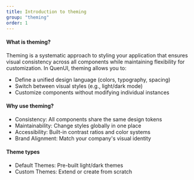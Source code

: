 ```yaml
---
title: Introduction to theming
group: "theming"
order: 1
---
```


#### What is theming?

Theming is a systematic approach to styling your application that ensures visual consistency across all components while maintaining flexibility for customization. In QuenUI, theming allows you to:

- Define a unified design language (colors, typography, spacing)
- Switch between visual styles (e.g., light/dark mode)
- Customize components without modifying individual instances


#### Why use theming?

- Consistency: All components share the same design tokens
- Maintainability: Change styles globally in one place
- Accessibility: Built-in contrast ratios and color systems
- Brand Alignment: Match your company's visual identity

#### Theme types

- Default Themes: Pre-built light/dark themes
- Custom Themes: Extend or create from scratch
